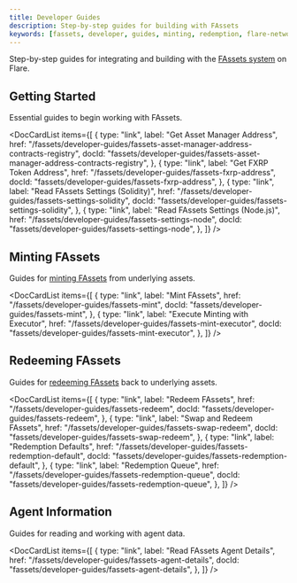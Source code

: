 ```yaml
---
title: Developer Guides
description: Step-by-step guides for building with FAssets
keywords: [fassets, developer, guides, minting, redemption, flare-network]
---
```



Step-by-step guides for integrating and building with the [FAssets system](/fassets/overview) on Flare.

## Getting Started

Essential guides to begin working with FAssets.

<DocCardList
  items={[
    {
      type: "link",
      label: "Get Asset Manager Address",
      href: "/fassets/developer-guides/fassets-asset-manager-address-contracts-registry",
      docId:
        "fassets/developer-guides/fassets-asset-manager-address-contracts-registry",
    },
    {
      type: "link",
      label: "Get FXRP Token Address",
      href: "/fassets/developer-guides/fassets-fxrp-address",
      docId: "fassets/developer-guides/fassets-fxrp-address",
    },
    {
      type: "link",
      label: "Read FAssets Settings (Solidity)",
      href: "/fassets/developer-guides/fassets-settings-solidity",
      docId: "fassets/developer-guides/fassets-settings-solidity",
    },
    {
      type: "link",
      label: "Read FAssets Settings (Node.js)",
      href: "/fassets/developer-guides/fassets-settings-node",
      docId: "fassets/developer-guides/fassets-settings-node",
    },
  ]}
/>

## Minting FAssets

Guides for [minting FAssets](/fassets/minting) from underlying assets.

<DocCardList
  items={[
    {
      type: "link",
      label: "Mint FAssets",
      href: "/fassets/developer-guides/fassets-mint",
      docId: "fassets/developer-guides/fassets-mint",
    },
    {
      type: "link",
      label: "Execute Minting with Executor",
      href: "/fassets/developer-guides/fassets-mint-executor",
      docId: "fassets/developer-guides/fassets-mint-executor",
    },
  ]}
/>

## Redeeming FAssets

Guides for [redeeming FAssets](/fassets/redemption) back to underlying assets.

<DocCardList
  items={[
    {
      type: "link",
      label: "Redeem FAssets",
      href: "/fassets/developer-guides/fassets-redeem",
      docId: "fassets/developer-guides/fassets-redeem",
    },
    {
      type: "link",
      label: "Swap and Redeem FAssets",
      href: "/fassets/developer-guides/fassets-swap-redeem",
      docId: "fassets/developer-guides/fassets-swap-redeem",
    },
    {
      type: "link",
      label: "Redemption Defaults",
      href: "/fassets/developer-guides/fassets-redemption-default",
      docId: "fassets/developer-guides/fassets-redemption-default",
    },
    {
      type: "link",
      label: "Redemption Queue",
      href: "/fassets/developer-guides/fassets-redemption-queue",
      docId: "fassets/developer-guides/fassets-redemption-queue",
    },
  ]}
/>

## Agent Information

Guides for reading and working with agent data.

<DocCardList
  items={[
    {
      type: "link",
      label: "Read FAssets Agent Details",
      href: "/fassets/developer-guides/fassets-agent-details",
      docId: "fassets/developer-guides/fassets-agent-details",
    },
  ]}
/>

